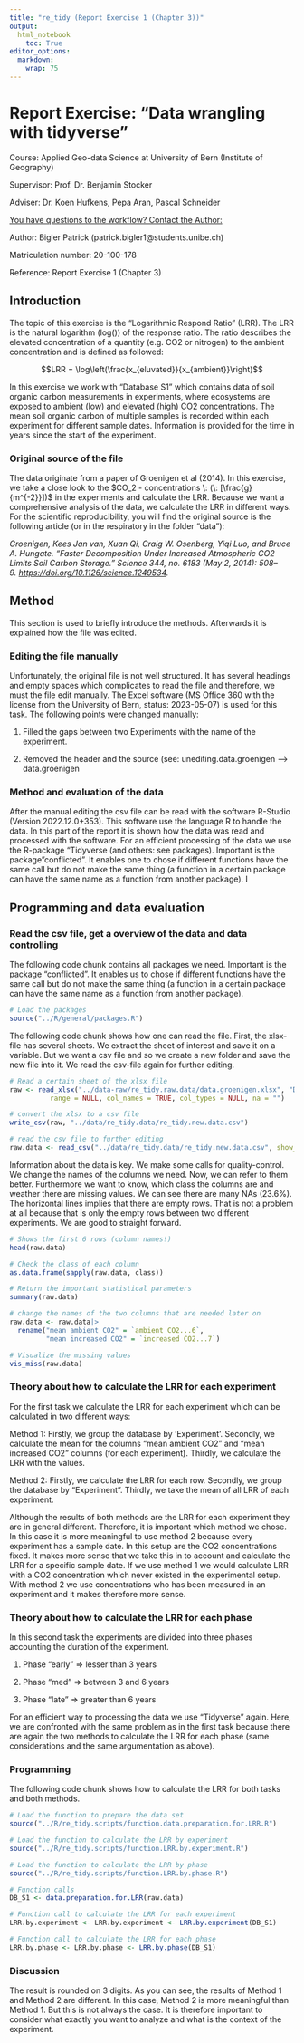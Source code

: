 ```yaml
---
title: "re_tidy (Report Exercise 1 (Chapter 3))"
output: 
  html_notebook
    toc: True
editor_options: 
  markdown: 
    wrap: 75
---
```


# Report Exercise: "Data wrangling with tidyverse"

Course: Applied Geo-data Science at University of Bern (Institute of Geography)

Supervisor: Prof. Dr. Benjamin Stocker

Adviser: Dr. Koen Hufkens, Pepa Aran, Pascal Schneider

[You have questions to the workflow? Contact the Author:]{.underline}

Author: Bigler Patrick (patrick.bigler1\@students.unibe.ch)

Matriculation number: 20-100-178

Reference: Report Exercise 1 (Chapter 3)

## Introduction

The topic of this exercise is the "Logarithmic Respond Ratio" (LRR). The LRR is the natural logarithm (log()) of the response ratio. The ratio describes the elevated concentration of a quantity (e.g. CO2 or nitrogen) to the ambient concentration and is defined as followed:

$$LRR = \log\left(\frac{x_{eluvated}}{x_{ambient}}\right)$$

In this exercise we work with "Database S1" which contains data of soil organic carbon measurements in experiments, where ecosystems are exposed to ambient (low) and elevated (high) CO2 concentrations. The mean soil organic carbon of multiple samples is recorded within each experiment for different sample dates. Information is provided for the time in years since the start of the experiment.

### Original source of the file

The data originate from a paper of Groenigen et al (2014). In this exercise, we take a close look to the $CO_2 - concentrations \: (\: [\frac{g}{m^{-2}}])$ in the experiments and calculate the LRR. Because we want a comprehensive analysis of the data, we calculate the LRR in different ways. For the scientific reproducibility, you will find the original source is the following article (or in the respiratory in the folder "data"):

*Groenigen, Kees Jan van, Xuan Qi, Craig W. Osenberg, Yiqi Luo, and Bruce A. Hungate. "Faster Decomposition Under Increased Atmospheric CO2 Limits Soil Carbon Storage." Science 344, no. 6183 (May 2, 2014): 508--9. <https://doi.org/10.1126/science.1249534>.*

## Method

This section is used to briefly introduce the methods. Afterwards it is explained how the file was edited.

### Editing the file manually

Unfortunately, the original file is not well structured. It has several headings and empty spaces which complicates to read the file and therefore, we must the file edit manually. The Excel software (MS Office 360 with the license from the University of Bern, status: 2023-05-07) is used for this task. The following points were changed manually:

1.  Filled the gaps between two Experiments with the name of the experiment.

2.  Removed the header and the source (see: unediting.data.groenigen --\> data.groenigen

### Method and evaluation of the data

After the manual editing the csv file can be read with the software R-Studio (Version 2022.12.0+353). This software use the language R to handle the data. In this part of the report it is shown how the data was read and processed with the software. For an efficient processing of the data we use the R-package "Tidyverse (and others: see packages). Important is the package"conflicted". It enables one to chose if different functions have the same call but do not make the same thing (a function in a certain package can have the same name as a function from another package). I

## Programming and data evaluation

### Read the csv file, get a overview of the data and data controlling

The following code chunk contains all packages we need. Important is the package "conflicted". It enables us to chose if different functions have the same call but do not make the same thing (a function in a certain package can have the same name as a function from another package).

```r
# Load the packages
source("../R/general/packages.R")
```

The following code chunk shows how one can read the file. First, the xlsx-file has several sheets. We extract the sheet of interest and save it on a variable. But we want a csv file and so we create a new folder and save the new file into it. We read the csv-file again for further editing.

```r
# Read a certain sheet of the xlsx file
raw <- read_xlsx("../data-raw/re_tidy.raw.data/data.groenigen.xlsx", "Database S1",
          range = NULL, col_names = TRUE, col_types = NULL, na = "")

# convert the xlsx to a csv file
write_csv(raw, "../data/re_tidy.data/re_tidy.new.data.csv")

# read the csv file to further editing
raw.data <- read_csv("../data/re_tidy.data/re_tidy.new.data.csv", show_col_types = FALSE)
```

Information about the data is key. We make some calls for quality-control. We change the names of the columns we need. Now, we can refer to them better. Furthermore we want to know, which class the columns are and weather there are missing values. We can see there are many NAs (23.6%). The horizontal lines implies that there are empty rows. That is not a problem at all because that is only the empty rows between two different experiments. We are good to straight forward.

```r
# Shows the first 6 rows (column names!)
head(raw.data)

# Check the class of each column
as.data.frame(sapply(raw.data, class))

# Return the important statistical parameters
summary(raw.data)

# change the names of the two columns that are needed later on
raw.data <- raw.data|>
  rename("mean ambient CO2" = `ambient CO2...6`,
         "mean increased CO2" = `increased CO2...7`)

# Visualize the missing values
vis_miss(raw.data)
```

### Theory about how to calculate the LRR for each experiment

For the first task we calculate the LRR for each experiment which can be calculated in two different ways:

Method 1: Firstly, we group the database by 'Experiment'. Secondly, we calculate the mean for the columns "mean ambient CO2" and "mean increased CO2" columns (for each experiment). Thirdly, we calculate the LRR with the values.

Method 2: Firstly, we calculate the LRR for each row. Secondly, we group the database by "Experiment". Thirdly, we take the mean of all LRR of each experiment.

Although the results of both methods are the LRR for each experiment they are in general different. Therefore, it is important which method we chose. In this case it is more meaningful to use method 2 because every experiment has a sample date. In this setup are the CO2 concentrations fixed. It makes more sense that we take this in to account and calculate the LRR for a specific sample date. If we use method 1 we would calculate LRR with a CO2 concentration which never existed in the experimental setup. With method 2 we use concentrations who has been measured in an experiment and it makes therefore more sense.

### Theory about how to calculate the LRR for each phase

In this second task the experiments are divided into three phases accounting the duration of the experiment.

1)  Phase "early" $\Longrightarrow$ lesser than 3 years

2)  Phase "med" $\Longrightarrow$ between 3 and 6 years

3)  Phase "late" $\Longrightarrow$ greater than 6 years

For an efficient way to processing the data we use "Tidyverse" again. Here, we are confronted with the same problem as in the first task because there are again the two methods to calculate the LRR for each phase (same considerations and the same argumentation as above).

### Programming

The following code chunk shows how to calculate the LRR for both tasks and both methods.

```r
# Load the function to prepare the data set
source("../R/re_tidy.scripts/function.data.preparation.for.LRR.R")

# Load the function to calculate the LRR by experiment
source("../R/re_tidy.scripts/function.LRR.by.experiment.R")

# Load the function to calculate the LRR by phase
source("../R/re_tidy.scripts/function.LRR.by.phase.R")

# Function calls
DB_S1 <- data.preparation.for.LRR(raw.data)

# Function call to calculate the LRR for each experiment
LRR.by.experiment <- LRR.by.experiment <- LRR.by.experiment(DB_S1)

# Function call to calculate the LRR for each phase
LRR.by.phase <- LRR.by.phase <- LRR.by.phase(DB_S1)
```

### Discussion

The result is rounded on 3 digits. As you can see, the results of Method 1 and Method 2 are different. In this case, Method 2 is more meaningful than Method 1. But this is not always the case. It is therefore important to consider what exactly you want to analyze and what is the context of the experiment.
